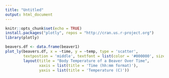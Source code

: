 ```yaml
---
title: "Untitled"
output: html_document
---
```


```r
knitr::opts_chunk$set(echo = TRUE)
install.packages("plotly", repos = "http://cran.us.r-project.org")
library(plotly)

beavers.df <- data.frame(beaver1)
plot_ly(beavers.df, x = ~time, y = ~temp, type = 'scatter',
        textpostion = 'middle', textfont = list(color = '#000000', size = 16)) %>%
        layout(title = "Body Temperature of a Beaver Over Time",
               xaxis = list(title = 'Time (hh:mm format)'),
               yaxis = list(title = 'Temperature (C)'))
```

